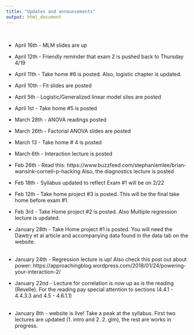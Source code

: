 ```yaml
---
title: "Updates and announcements"
output: html_document
---  
```

  

 <br> 
 
 - April  16th - MLM slides are up
   
 - April 12th - Friendly reminder that exam 2 is pushed back to Thursday 4/19
 
 - April 11th - Take home #6 is posted. Also, logistic chapter is updated.      
     
 - April 10th -  Fit slides are posted  
 
 -  April 5th - Logistic/Generalized linear model slies are posted
 
 - April 1st - Take home #5 is posted
 
 - March 28th - ANOVA readings posted  
   
 - March 26th - Factorial ANOVA slides are posted    
   
 - March 13 - Take home # 4 is posted  
 
 - March 6th - Interaction lecture is posted  
 
 - Feb 26th - Read this: https://www.buzzfeed.com/stephaniemlee/brian-wansink-cornell-p-hacking 
  Also, the diagnostics lecture is posted
 
- Feb 18th - Syllabus updated to reflect Exam #1 will be on 2/22
     
- Feb 12th - Take home project #3 is posted. This will be the final take home before exam #1.      
   
- Feb 3rd - Take Home project #2 is posted. Also Multiple regression lecture is updated.

- January 28th - Take Home project #1 is posted. You will need the Dawtry et al article and accompanying data found in the data tab on the website.   
<br>
- January 24th - Regression lecture is up! Also check this post out about power: https://approachingblog.wordpress.com/2018/01/24/powering-your-interaction-2/
<br>
- January 22nd - Lecture for correlation is now up as is the reading (Revelle). For the reading pay special attention to sections (4.4.1 - 4.4.3.3 and 4.5 - 4.6.1.1)  
<br>

- January 8th - website is live! Take a peak at the syllabus. First two lectures are updated (1. intro and 2. 2. glm), the rest are works in progress. 

